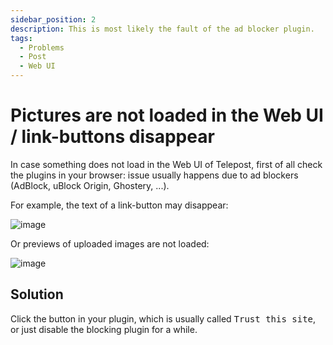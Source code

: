 ```yaml
---
sidebar_position: 2
description: This is most likely the fault of the ad blocker plugin.
tags:
  - Problems
  - Post
  - Web UI
---
```


# Pictures are not loaded in the Web UI / link-buttons disappear

In case something does not load in the Web UI of Telepost, first of all check the plugins in your browser: issue usually happens due to ad blockers (AdBlock, uBlock Origin, Ghostery, ...).

For example, the text of a link-button may disappear:

![image](/images/104624934-37c23880-56a5-11eb-9afd-ff75eb61fed3.png)

Or previews of uploaded images are not loaded:

![image](/images/108559943-0e807200-730d-11eb-88f6-3a693dca70aa.png)

## Solution

Click the button in your plugin, which is usually called <kbd>Trust this site</kbd>, or just disable the blocking plugin for a while.

